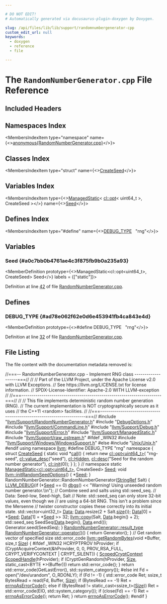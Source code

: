 ```yaml
---

# DO NOT EDIT!
# Automatically generated via docusaurus-plugin-doxygen by Doxygen.

slug: /api/files/lib/lib/support/randomnumbergenerator-cpp
custom_edit_url: null
keywords:
  - doxygen
  - reference
  - file

---
```





# The `RandomNumberGenerator.cpp` File Reference

<DoxygenPage pluginConfig={pluginConfig}>



## Included Headers

<IncludesList>
<IncludesListItem
  filePath="llvm/Support/RandomNumberGenerator.h"
  permalink="/docs/api/files/include/include/llvm/include/llvm/support/randomnumbergenerator-h"
  isLocal="true" />
<IncludesListItem
  filePath="DebugOptions.h"
  permalink="/docs/api/files/lib/lib/support/debugoptions-h"
  isLocal="true" />
<IncludesListItem
  filePath="llvm/Support/CommandLine.h"
  permalink="/docs/api/files/include/include/llvm/include/llvm/support/commandline-h"
  isLocal="true" />
<IncludesListItem
  filePath="llvm/Support/Debug.h"
  permalink="/docs/api/files/include/include/llvm/include/llvm/support/debug-h"
  isLocal="true" />
<IncludesListItem
  filePath="llvm/Support/Error.h"
  permalink="/docs/api/files/include/include/llvm/include/llvm/support/error-h"
  isLocal="true" />
<IncludesListItem
  filePath="llvm/Support/ManagedStatic.h"
  permalink="/docs/api/files/include/include/llvm/include/llvm/support/managedstatic-h"
  isLocal="true" />
<IncludesListItem
  filePath="llvm/Support/raw_ostream.h"
  permalink="/docs/api/files/include/include/llvm/include/llvm/support/raw-ostream-h"
  isLocal="true" />
<IncludesListItem
  filePath="Unix/Unix.h"
  permalink="/docs/api/files/lib/lib/support/lib/support/unix/unix-h"
  isLocal="true" />
</IncludesList>

## Namespaces Index

<MembersIndex>

<MembersIndexItem
  type="namespace"
  name={<><a href="/docs/api/namespaces/anonymous-randomnumbergenerator-cpp-">anonymous&#123;RandomNumberGenerator.cpp&#125;</a></>}>
</MembersIndexItem>

</MembersIndex>

## Classes Index

<MembersIndex>

<MembersIndexItem
  type="struct"
  name={<><a href="/docs/api/structs/anonymous-namespace-randomnumbergenerator-cpp-/createseed">CreateSeed</a></>}>
</MembersIndexItem>

</MembersIndex>

## Variables Index

<MembersIndex>

<MembersIndexItem
  type={<><a href="/docs/api/classes/llvm/managedstatic">ManagedStatic</a>&lt; <a href="/docs/api/classes/llvm/cl/opt">cl::opt</a>&lt; uint64&#95;t &gt;, CreateSeed &gt;</>}
  name={<><a href="#a0c7bb0b4761ae4c3f875fb9b0a235a93">Seed</a></>}>
</MembersIndexItem>

</MembersIndex>

## Defines Index

<MembersIndex>

<MembersIndexItem
  type="#define"
  name={<><a href="#ad78e062f62e0d6e453941fb4ca843e4d">DEBUG&#95;TYPE</a>&nbsp;&nbsp;&nbsp;&quot;rng&quot;</>}>
</MembersIndexItem>

</MembersIndex>


<SectionDefinition>

## Variables

### Seed {#a0c7bb0b4761ae4c3f875fb9b0a235a93}

<MemberDefinition
  prototype={<>ManagedStatic&lt;cl::opt&lt;uint64&#95;t&gt;, CreateSeed&gt; Seed</>}
  labels = {["static"]}>

Definition at line <a href="#l00042">42</a> of file <a href="/docs/api/files/lib/lib/support/randomnumbergenerator-cpp">RandomNumberGenerator.cpp</a>.
</MemberDefinition>

</SectionDefinition>

<SectionDefinition>

## Defines

### DEBUG&#95;TYPE {#ad78e062f62e0d6e453941fb4ca843e4d}

<MemberDefinition
  prototype={<>#define DEBUG&#95;TYPE&nbsp;&nbsp;&nbsp;&quot;rng&quot;</>}>

Definition at line <a href="#l00032">32</a> of file <a href="/docs/api/files/lib/lib/support/randomnumbergenerator-cpp">RandomNumberGenerator.cpp</a>.
</MemberDefinition>

</SectionDefinition>

## File Listing

The file content with the documentation metadata removed is:

<ProgramListing>

<Link id="l00001" /><CodeLine lineNumber="1"><Highlight kind="comment">//===-- RandomNumberGenerator.cpp - Implement RNG class -------------------===//</Highlight><Highlight kind="normal"></Highlight></CodeLine>
<Link id="l00002" /><CodeLine lineNumber="2"><Highlight kind="normal"></Highlight><Highlight kind="comment">//</Highlight><Highlight kind="normal"></Highlight></CodeLine>
<Link id="l00003" /><CodeLine lineNumber="3"><Highlight kind="normal"></Highlight><Highlight kind="comment">// Part of the LLVM Project, under the Apache License v2.0 with LLVM Exceptions.</Highlight><Highlight kind="normal"></Highlight></CodeLine>
<Link id="l00004" /><CodeLine lineNumber="4"><Highlight kind="normal"></Highlight><Highlight kind="comment">// See https://llvm.org/LICENSE.txt for license information.</Highlight><Highlight kind="normal"></Highlight></CodeLine>
<Link id="l00005" /><CodeLine lineNumber="5"><Highlight kind="normal"></Highlight><Highlight kind="comment">// SPDX-License-Identifier: Apache-2.0 WITH LLVM-exception</Highlight><Highlight kind="normal"></Highlight></CodeLine>
<Link id="l00006" /><CodeLine lineNumber="6"><Highlight kind="normal"></Highlight><Highlight kind="comment">//</Highlight><Highlight kind="normal"></Highlight></CodeLine>
<Link id="l00007" /><CodeLine lineNumber="7"><Highlight kind="normal"></Highlight><Highlight kind="comment">//===----------------------------------------------------------------------===//</Highlight><Highlight kind="normal"></Highlight></CodeLine>
<Link id="l00008" /><CodeLine lineNumber="8"><Highlight kind="normal"></Highlight><Highlight kind="comment">//</Highlight><Highlight kind="normal"></Highlight></CodeLine>
<Link id="l00009" /><CodeLine lineNumber="9"><Highlight kind="normal"></Highlight><Highlight kind="comment">// This file implements deterministic random number generation (RNG).</Highlight><Highlight kind="normal"></Highlight></CodeLine>
<Link id="l00010" /><CodeLine lineNumber="10"><Highlight kind="normal"></Highlight><Highlight kind="comment">// The current implementation is NOT cryptographically secure as it uses</Highlight><Highlight kind="normal"></Highlight></CodeLine>
<Link id="l00011" /><CodeLine lineNumber="11"><Highlight kind="normal"></Highlight><Highlight kind="comment">// the C++11 &lt;random&gt; facilities.</Highlight><Highlight kind="normal"></Highlight></CodeLine>
<Link id="l00012" /><CodeLine lineNumber="12"><Highlight kind="normal"></Highlight><Highlight kind="comment">//</Highlight><Highlight kind="normal"></Highlight></CodeLine>
<Link id="l00013" /><CodeLine lineNumber="13"><Highlight kind="normal"></Highlight><Highlight kind="comment">//===----------------------------------------------------------------------===//</Highlight><Highlight kind="normal"></Highlight></CodeLine>
<Link id="l00014" /><CodeLine lineNumber="14"><Highlight kind="normal"></Highlight></CodeLine>
<Link id="l00015" /><CodeLine lineNumber="15"><Highlight kind="normal"></Highlight><Highlight kind="preprocessor">#include &quot;<a href="/docs/api/files/include/include/llvm/include/llvm/support/randomnumbergenerator-h">llvm/Support/RandomNumberGenerator.h</a>&quot;</Highlight><Highlight kind="normal"></Highlight></CodeLine>
<Link id="l00016" /><CodeLine lineNumber="16"><Highlight kind="normal"></Highlight></CodeLine>
<Link id="l00017" /><CodeLine lineNumber="17"><Highlight kind="normal"></Highlight><Highlight kind="preprocessor">#include &quot;<a href="/docs/api/files/lib/lib/support/debugoptions-h">DebugOptions.h</a>&quot;</Highlight><Highlight kind="normal"></Highlight></CodeLine>
<Link id="l00018" /><CodeLine lineNumber="18"><Highlight kind="normal"></Highlight></CodeLine>
<Link id="l00019" /><CodeLine lineNumber="19"><Highlight kind="normal"></Highlight><Highlight kind="preprocessor">#include &quot;<a href="/docs/api/files/include/include/llvm/include/llvm/support/commandline-h">llvm/Support/CommandLine.h</a>&quot;</Highlight><Highlight kind="normal"></Highlight></CodeLine>
<Link id="l00020" /><CodeLine lineNumber="20"><Highlight kind="normal"></Highlight><Highlight kind="preprocessor">#include &quot;<a href="/docs/api/files/include/include/llvm/include/llvm/support/debug-h">llvm/Support/Debug.h</a>&quot;</Highlight><Highlight kind="normal"></Highlight></CodeLine>
<Link id="l00021" /><CodeLine lineNumber="21"><Highlight kind="normal"></Highlight><Highlight kind="preprocessor">#include &quot;<a href="/docs/api/files/include/include/llvm/include/llvm/support/error-h">llvm/Support/Error.h</a>&quot;</Highlight><Highlight kind="normal"></Highlight></CodeLine>
<Link id="l00022" /><CodeLine lineNumber="22"><Highlight kind="normal"></Highlight><Highlight kind="preprocessor">#include &quot;<a href="/docs/api/files/include/include/llvm/include/llvm/support/managedstatic-h">llvm/Support/ManagedStatic.h</a>&quot;</Highlight><Highlight kind="normal"></Highlight></CodeLine>
<Link id="l00023" /><CodeLine lineNumber="23"><Highlight kind="normal"></Highlight><Highlight kind="preprocessor">#include &quot;<a href="/docs/api/files/include/include/llvm/include/llvm/support/raw-ostream-h">llvm/Support/raw&#95;ostream.h</a>&quot;</Highlight><Highlight kind="normal"></Highlight></CodeLine>
<Link id="l00024" /><CodeLine lineNumber="24"><Highlight kind="normal"></Highlight><Highlight kind="preprocessor">#ifdef &#95;WIN32</Highlight><Highlight kind="normal"></Highlight></CodeLine>
<Link id="l00025" /><CodeLine lineNumber="25"><Highlight kind="normal"></Highlight><Highlight kind="preprocessor">#include &quot;<a href="/docs/api/files/include/include/llvm/include/llvm/support/include/llvm/support/windows/windowssupport-h">llvm/Support/Windows/WindowsSupport.h</a>&quot;</Highlight><Highlight kind="normal"></Highlight></CodeLine>
<Link id="l00026" /><CodeLine lineNumber="26"><Highlight kind="normal"></Highlight><Highlight kind="preprocessor">#else</Highlight><Highlight kind="normal"></Highlight></CodeLine>
<Link id="l00027" /><CodeLine lineNumber="27"><Highlight kind="normal"></Highlight><Highlight kind="preprocessor">#include &quot;<a href="/docs/api/files/lib/lib/support/lib/support/unix/unix-h">Unix/Unix.h</a>&quot;</Highlight><Highlight kind="normal"></Highlight></CodeLine>
<Link id="l00028" /><CodeLine lineNumber="28"><Highlight kind="normal"></Highlight><Highlight kind="preprocessor">#endif</Highlight><Highlight kind="normal"></Highlight></CodeLine>
<Link id="l00029" /><CodeLine lineNumber="29"><Highlight kind="normal"></Highlight></CodeLine>
<Link id="l00030" /><CodeLine lineNumber="30"><Highlight kind="normal"></Highlight><Highlight kind="keyword">using namespace </Highlight><Highlight kind="normal"><a href="/docs/api/namespaces/llvm">llvm</a>;</Highlight></CodeLine>
<Link id="l00031" /><CodeLine lineNumber="31"><Highlight kind="normal"></Highlight></CodeLine>
<Link id="l00032" /><CodeLine lineNumber="32" lineLink="#ad78e062f62e0d6e453941fb4ca843e4d"><Highlight kind="normal"></Highlight><Highlight kind="preprocessor">#define DEBUG&#95;TYPE &quot;rng&quot;</Highlight><Highlight kind="normal"></Highlight></CodeLine>
<Link id="l00033" /><CodeLine lineNumber="33" lineLink="/docs/api/namespaces/anonymous-randomnumbergenerator-cpp-"><Highlight kind="normal"></Highlight><Highlight kind="keyword">namespace </Highlight><Highlight kind="normal">&#123;</Highlight></CodeLine>
<Link id="l00034" /><CodeLine lineNumber="34" lineLink="/docs/api/structs/anonymous-namespace-randomnumbergenerator-cpp-/createseed"><Highlight kind="normal"></Highlight><Highlight kind="keyword">struct </Highlight><Highlight kind="normal"><a href="/docs/api/structs/anonymous-namespace-randomnumbergenerator-cpp-/createseed">CreateSeed</a> &#123;</Highlight></CodeLine>
<Link id="l00035" /><CodeLine lineNumber="35" lineLink="/docs/api/structs/anonymous-namespace-randomnumbergenerator-cpp-/createseed/#ac72070b8da4b470e4c819f10b1e595db"><Highlight kind="normal">  </Highlight><Highlight kind="keyword">static</Highlight><Highlight kind="normal"> </Highlight><Highlight kind="keywordtype">void</Highlight><Highlight kind="normal"> &#42;<a href="/docs/api/structs/anonymous-namespace-randomnumbergenerator-cpp-/createseed/#ac72070b8da4b470e4c819f10b1e595db">call</a>() &#123;</Highlight></CodeLine>
<Link id="l00036" /><CodeLine lineNumber="36"><Highlight kind="normal">    </Highlight><Highlight kind="keywordflow">return</Highlight><Highlight kind="normal"> </Highlight><Highlight kind="keyword">new</Highlight><Highlight kind="normal"> <a href="/docs/api/classes/llvm/cl/opt">cl::opt&lt;uint64&#95;t&gt;</a>(</Highlight></CodeLine>
<Link id="l00037" /><CodeLine lineNumber="37"><Highlight kind="normal">        </Highlight><Highlight kind="stringliteral">&quot;rng-seed&quot;</Highlight><Highlight kind="normal">, <a href="/docs/api/structs/llvm/cl/value-desc">cl::value&#95;desc</a>(</Highlight><Highlight kind="stringliteral">&quot;seed&quot;</Highlight><Highlight kind="normal">), <a href="/docs/api/namespaces/llvm/cl/#a68075925a54790e71ca790e1d4f21a40a263ac008d8d31f13ce460395fc4cf7e6">cl::Hidden</a>,</Highlight></CodeLine>
<Link id="l00038" /><CodeLine lineNumber="38"><Highlight kind="normal">        <a href="/docs/api/structs/llvm/cl/desc">cl::desc</a>(</Highlight><Highlight kind="stringliteral">&quot;Seed for the random number generator&quot;</Highlight><Highlight kind="normal">), <a href="/docs/api/namespaces/llvm/cl/#ac12e6a8f3a1b511f0dee2ed6de0ae806">cl::init</a>(0));</Highlight></CodeLine>
<Link id="l00039" /><CodeLine lineNumber="39"><Highlight kind="normal">  &#125;</Highlight></CodeLine>
<Link id="l00040" /><CodeLine lineNumber="40"><Highlight kind="normal">&#125;;</Highlight></CodeLine>
<Link id="l00041" /><CodeLine lineNumber="41"><Highlight kind="normal">&#125; </Highlight><Highlight kind="comment">// namespace</Highlight><Highlight kind="normal"></Highlight></CodeLine>
<Link id="l00042" /><CodeLine lineNumber="42" lineLink="#a0c7bb0b4761ae4c3f875fb9b0a235a93"><Highlight kind="normal"></Highlight><Highlight kind="keyword">static</Highlight><Highlight kind="normal"> <a href="/docs/api/classes/llvm/managedstatic">ManagedStatic&lt;cl::opt&lt;uint64&#95;t&gt;</a>, CreateSeed&gt; <a href="#a0c7bb0b4761ae4c3f875fb9b0a235a93">Seed</a>;</Highlight></CodeLine>
<Link id="l00043" /><CodeLine lineNumber="43" lineLink="/docs/api/namespaces/llvm/#aa631c524fdedeed39b78ca7113ee525c"><Highlight kind="normal"></Highlight><Highlight kind="keywordtype">void</Highlight><Highlight kind="normal"> <a href="/docs/api/namespaces/llvm/#aa631c524fdedeed39b78ca7113ee525c">llvm::initRandomSeedOptions</a>() &#123; &#42;<a href="#a0c7bb0b4761ae4c3f875fb9b0a235a93">Seed</a>; &#125;</Highlight></CodeLine>
<Link id="l00044" /><CodeLine lineNumber="44"><Highlight kind="normal"></Highlight></CodeLine>
<Link id="l00045" /><CodeLine lineNumber="45"><Highlight kind="normal">RandomNumberGenerator::RandomNumberGenerator(<a href="/docs/api/classes/llvm/stringref">StringRef</a> Salt) &#123;</Highlight></CodeLine>
<Link id="l00046" /><CodeLine lineNumber="46"><Highlight kind="normal">  <a href="/docs/api/files/include/include/llvm/include/llvm/support/debug-h/#a196897517069dda1bdb549e24468f7d7">LLVM&#95;DEBUG</a>(</Highlight><Highlight kind="keywordflow">if</Highlight><Highlight kind="normal"> (&#42;<a href="#a0c7bb0b4761ae4c3f875fb9b0a235a93">Seed</a> == 0) <a href="/docs/api/namespaces/llvm/#a7c46c742c31be54870e2038048e6b391">dbgs</a>()</Highlight></CodeLine>
<Link id="l00047" /><CodeLine lineNumber="47"><Highlight kind="normal">             &lt;&lt; </Highlight><Highlight kind="stringliteral">&quot;Warning! Using unseeded random number generator.\\n&quot;</Highlight><Highlight kind="normal">);</Highlight></CodeLine>
<Link id="l00048" /><CodeLine lineNumber="48"><Highlight kind="normal"></Highlight></CodeLine>
<Link id="l00049" /><CodeLine lineNumber="49"><Highlight kind="normal">  </Highlight><Highlight kind="comment">// Combine seed and salts using std::seed&#95;seq.</Highlight><Highlight kind="normal"></Highlight></CodeLine>
<Link id="l00050" /><CodeLine lineNumber="50"><Highlight kind="normal">  </Highlight><Highlight kind="comment">// Data: Seed-low, Seed-high, Salt</Highlight><Highlight kind="normal"></Highlight></CodeLine>
<Link id="l00051" /><CodeLine lineNumber="51"><Highlight kind="normal">  </Highlight><Highlight kind="comment">// Note: std::seed&#95;seq can only store 32-bit values, even though we</Highlight><Highlight kind="normal"></Highlight></CodeLine>
<Link id="l00052" /><CodeLine lineNumber="52"><Highlight kind="normal">  </Highlight><Highlight kind="comment">// are using a 64-bit RNG. This isn&#39;t a problem since the Mersenne</Highlight><Highlight kind="normal"></Highlight></CodeLine>
<Link id="l00053" /><CodeLine lineNumber="53"><Highlight kind="normal">  </Highlight><Highlight kind="comment">// twister constructor copies these correctly into its initial state.</Highlight><Highlight kind="normal"></Highlight></CodeLine>
<Link id="l00054" /><CodeLine lineNumber="54"><Highlight kind="normal">  std::vector&lt;uint32&#95;t&gt; <a href="/docs/api/namespaces/llvm/#aa20539e89704d20b98b97e9c3feac934">Data</a>;</Highlight></CodeLine>
<Link id="l00055" /><CodeLine lineNumber="55"><Highlight kind="normal">  <a href="/docs/api/namespaces/llvm/#aa20539e89704d20b98b97e9c3feac934">Data</a>.resize(2 + Salt.<a href="/docs/api/classes/llvm/stringref/#a5db9240c74644c67759dd0f901fc3c7d">size</a>());</Highlight></CodeLine>
<Link id="l00056" /><CodeLine lineNumber="56"><Highlight kind="normal">  <a href="/docs/api/namespaces/llvm/#aa20539e89704d20b98b97e9c3feac934">Data</a>&#91;0&#93; = &#42;<a href="#a0c7bb0b4761ae4c3f875fb9b0a235a93">Seed</a>;</Highlight></CodeLine>
<Link id="l00057" /><CodeLine lineNumber="57"><Highlight kind="normal">  <a href="/docs/api/namespaces/llvm/#aa20539e89704d20b98b97e9c3feac934">Data</a>&#91;1&#93; = &#42;<a href="#a0c7bb0b4761ae4c3f875fb9b0a235a93">Seed</a> &gt;&gt; 32;</Highlight></CodeLine>
<Link id="l00058" /><CodeLine lineNumber="58"><Highlight kind="normal"></Highlight></CodeLine>
<Link id="l00059" /><CodeLine lineNumber="59"><Highlight kind="normal">  <a href="/docs/api/namespaces/llvm/#abb650e853db0ddbb60411b885c499737">llvm::copy</a>(Salt, <a href="/docs/api/namespaces/llvm/#aa20539e89704d20b98b97e9c3feac934">Data</a>.begin() + 2);</Highlight></CodeLine>
<Link id="l00060" /><CodeLine lineNumber="60"><Highlight kind="normal"></Highlight></CodeLine>
<Link id="l00061" /><CodeLine lineNumber="61"><Highlight kind="normal">  std::seed&#95;seq SeedSeq(<a href="/docs/api/namespaces/llvm/#aa20539e89704d20b98b97e9c3feac934">Data</a>.begin(), <a href="/docs/api/namespaces/llvm/#aa20539e89704d20b98b97e9c3feac934">Data</a>.end());</Highlight></CodeLine>
<Link id="l00062" /><CodeLine lineNumber="62"><Highlight kind="normal">  Generator.seed(SeedSeq);</Highlight></CodeLine>
<Link id="l00063" /><CodeLine lineNumber="63"><Highlight kind="normal">&#125;</Highlight></CodeLine>
<Link id="l00064" /><CodeLine lineNumber="64"><Highlight kind="normal"></Highlight></CodeLine>
<Link id="l00065" /><CodeLine lineNumber="65" lineLink="/docs/api/classes/llvm/randomnumbergenerator/#af71ce67593cd6a5685d76c9a3afdb962"><Highlight kind="normal"><a href="/docs/api/classes/llvm/randomnumbergenerator/#a75f834996d1b013470833718e8985130">RandomNumberGenerator::result&#95;type</a> <a href="/docs/api/classes/llvm/randomnumbergenerator/#af71ce67593cd6a5685d76c9a3afdb962">RandomNumberGenerator::operator()</a>() &#123;</Highlight></CodeLine>
<Link id="l00066" /><CodeLine lineNumber="66"><Highlight kind="normal">  </Highlight><Highlight kind="keywordflow">return</Highlight><Highlight kind="normal"> Generator();</Highlight></CodeLine>
<Link id="l00067" /><CodeLine lineNumber="67"><Highlight kind="normal">&#125;</Highlight></CodeLine>
<Link id="l00068" /><CodeLine lineNumber="68"><Highlight kind="normal"></Highlight></CodeLine>
<Link id="l00069" /><CodeLine lineNumber="69"><Highlight kind="normal"></Highlight><Highlight kind="comment">// Get random vector of specified size</Highlight><Highlight kind="normal"></Highlight></CodeLine>
<Link id="l00070" /><CodeLine lineNumber="70" lineLink="/docs/api/namespaces/llvm/#ab013f57f6d86e51832c8f851a3112f7f"><Highlight kind="normal">std::error&#95;code <a href="/docs/api/namespaces/llvm/#ab013f57f6d86e51832c8f851a3112f7f">llvm::getRandomBytes</a>(</Highlight><Highlight kind="keywordtype">void</Highlight><Highlight kind="normal"> &#42;Buffer, </Highlight><Highlight kind="keywordtype">size&#95;t</Highlight><Highlight kind="normal"> <a href="/docs/api/files/lib/lib/analysis/inlineorder-cpp/#a7ee6f0cb51c3b9056199e9a0001fe8c3a6f6cb72d544962fa333e2e34ce64f719">Size</a>) &#123;</Highlight></CodeLine>
<Link id="l00071" /><CodeLine lineNumber="71"><Highlight kind="normal"></Highlight><Highlight kind="preprocessor">#ifdef &#95;WIN32</Highlight><Highlight kind="normal"></Highlight></CodeLine>
<Link id="l00072" /><CodeLine lineNumber="72"><Highlight kind="normal">  HCRYPTPROV hProvider;</Highlight></CodeLine>
<Link id="l00073" /><CodeLine lineNumber="73"><Highlight kind="normal">  </Highlight><Highlight kind="keywordflow">if</Highlight><Highlight kind="normal"> (CryptAcquireContext(&amp;hProvider, 0, 0, PROV&#95;RSA&#95;FULL,</Highlight></CodeLine>
<Link id="l00074" /><CodeLine lineNumber="74"><Highlight kind="normal">                           CRYPT&#95;VERIFYCONTEXT | CRYPT&#95;SILENT)) &#123;</Highlight></CodeLine>
<Link id="l00075" /><CodeLine lineNumber="75"><Highlight kind="normal">    <a href="/docs/api/namespaces/llvm/#a29f3def618306fccb8e036f936a67771">ScopedCryptContext</a> <a href="/docs/api/classes/llvm/scopedhandle">ScopedHandle</a>(hProvider);</Highlight></CodeLine>
<Link id="l00076" /><CodeLine lineNumber="76"><Highlight kind="normal">    </Highlight><Highlight kind="keywordflow">if</Highlight><Highlight kind="normal"> (CryptGenRandom(hProvider, <a href="/docs/api/files/lib/lib/analysis/inlineorder-cpp/#a7ee6f0cb51c3b9056199e9a0001fe8c3a6f6cb72d544962fa333e2e34ce64f719">Size</a>, </Highlight><Highlight kind="keyword">static&#95;cast&lt;</Highlight><Highlight kind="normal">BYTE &#42;</Highlight><Highlight kind="keyword">&gt;</Highlight><Highlight kind="normal">(Buffer)))</Highlight></CodeLine>
<Link id="l00077" /><CodeLine lineNumber="77"><Highlight kind="normal">      </Highlight><Highlight kind="keywordflow">return</Highlight><Highlight kind="normal"> std::error&#95;code();</Highlight></CodeLine>
<Link id="l00078" /><CodeLine lineNumber="78"><Highlight kind="normal">  &#125;</Highlight></CodeLine>
<Link id="l00079" /><CodeLine lineNumber="79"><Highlight kind="normal">  </Highlight><Highlight kind="keywordflow">return</Highlight><Highlight kind="normal"> std::error&#95;code(GetLastError(), std::system&#95;category());</Highlight></CodeLine>
<Link id="l00080" /><CodeLine lineNumber="80"><Highlight kind="normal"></Highlight><Highlight kind="preprocessor">#else</Highlight><Highlight kind="normal"></Highlight></CodeLine>
<Link id="l00081" /><CodeLine lineNumber="81"><Highlight kind="normal">  </Highlight><Highlight kind="keywordtype">int</Highlight><Highlight kind="normal"> Fd = open(</Highlight><Highlight kind="stringliteral">&quot;/dev/urandom&quot;</Highlight><Highlight kind="normal">, O&#95;RDONLY);</Highlight></CodeLine>
<Link id="l00082" /><CodeLine lineNumber="82"><Highlight kind="normal">  </Highlight><Highlight kind="keywordflow">if</Highlight><Highlight kind="normal"> (Fd != -1) &#123;</Highlight></CodeLine>
<Link id="l00083" /><CodeLine lineNumber="83"><Highlight kind="normal">    std::error&#95;code Ret;</Highlight></CodeLine>
<Link id="l00084" /><CodeLine lineNumber="84"><Highlight kind="normal">    ssize&#95;t BytesRead = read(Fd, Buffer, <a href="/docs/api/files/lib/lib/analysis/inlineorder-cpp/#a7ee6f0cb51c3b9056199e9a0001fe8c3a6f6cb72d544962fa333e2e34ce64f719">Size</a>);</Highlight></CodeLine>
<Link id="l00085" /><CodeLine lineNumber="85"><Highlight kind="normal">    </Highlight><Highlight kind="keywordflow">if</Highlight><Highlight kind="normal"> (BytesRead == -1)</Highlight></CodeLine>
<Link id="l00086" /><CodeLine lineNumber="86"><Highlight kind="normal">      Ret = <a href="/docs/api/namespaces/llvm/#ae075c94db10b09d6d5876d32219eaf0d">errnoAsErrorCode</a>();</Highlight></CodeLine>
<Link id="l00087" /><CodeLine lineNumber="87"><Highlight kind="normal">    </Highlight><Highlight kind="keywordflow">else</Highlight><Highlight kind="normal"> </Highlight><Highlight kind="keywordflow">if</Highlight><Highlight kind="normal"> (BytesRead != </Highlight><Highlight kind="keyword">static&#95;cast&lt;</Highlight><Highlight kind="normal">ssize&#95;t</Highlight><Highlight kind="keyword">&gt;</Highlight><Highlight kind="normal">(<a href="/docs/api/files/lib/lib/analysis/inlineorder-cpp/#a7ee6f0cb51c3b9056199e9a0001fe8c3a6f6cb72d544962fa333e2e34ce64f719">Size</a>))</Highlight></CodeLine>
<Link id="l00088" /><CodeLine lineNumber="88"><Highlight kind="normal">      Ret = std::error&#95;code(EIO, std::system&#95;category());</Highlight></CodeLine>
<Link id="l00089" /><CodeLine lineNumber="89"><Highlight kind="normal">    </Highlight><Highlight kind="keywordflow">if</Highlight><Highlight kind="normal"> (close(Fd) == -1)</Highlight></CodeLine>
<Link id="l00090" /><CodeLine lineNumber="90"><Highlight kind="normal">      Ret = <a href="/docs/api/namespaces/llvm/#ae075c94db10b09d6d5876d32219eaf0d">errnoAsErrorCode</a>();</Highlight></CodeLine>
<Link id="l00091" /><CodeLine lineNumber="91"><Highlight kind="normal"></Highlight></CodeLine>
<Link id="l00092" /><CodeLine lineNumber="92"><Highlight kind="normal">    </Highlight><Highlight kind="keywordflow">return</Highlight><Highlight kind="normal"> Ret;</Highlight></CodeLine>
<Link id="l00093" /><CodeLine lineNumber="93"><Highlight kind="normal">  &#125;</Highlight></CodeLine>
<Link id="l00094" /><CodeLine lineNumber="94"><Highlight kind="normal">  </Highlight><Highlight kind="keywordflow">return</Highlight><Highlight kind="normal"> <a href="/docs/api/namespaces/llvm/#ae075c94db10b09d6d5876d32219eaf0d">errnoAsErrorCode</a>();</Highlight></CodeLine>
<Link id="l00095" /><CodeLine lineNumber="95"><Highlight kind="normal"></Highlight><Highlight kind="preprocessor">#endif</Highlight><Highlight kind="normal"></Highlight></CodeLine>
<Link id="l00096" /><CodeLine lineNumber="96"><Highlight kind="normal">&#125;</Highlight></CodeLine>

</ProgramListing>


</DoxygenPage>
